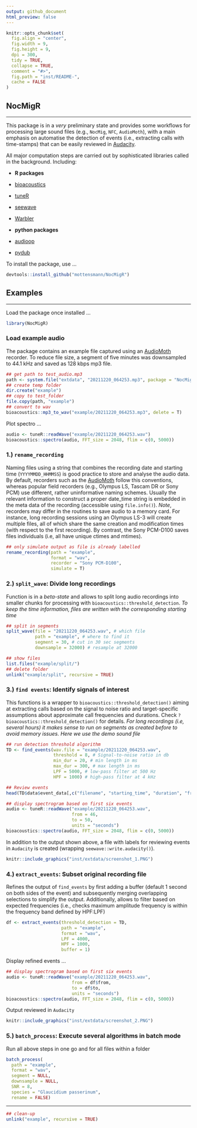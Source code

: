 ```yaml
---
output: github_document
html_preview: false
---
```


```r
knitr::opts_chunk$set(
  fig.align = "center",
  fig.width = 9,
  fig.height = 9,
  dpi = 300,
  tidy = TRUE,
  collapse = TRUE,
  comment = "#>",
  fig.path = "inst/README-",
  cache = FALSE
)
```

## NocMigR 
___

This package is in a *very* preliminary state and provides some workflows for processing large sound files (e.g., `NocMig`, `NFC`, `AudioMoth`), with a main emphasis on automatise the detection of events (i.e., extracting calls with time-stamps) that can be easily reviewed in [Audacity](https://www.audacityteam.org/).

All major computation steps are carried out by sophisticated libraries called in the background. Including:


* **R packages**
* [bioacoustics](https://cran.r-project.org/package=bioacoustics)
* [tuneR](https://cran.r-project.org/package=tuneR)
* [seewave](https://cran.r-project.org/package=seewave)
* [Warbler](https://cran.r-project.org/package=warbleR)

* **python packages**
* [audioop](https://docs.python.org/3/library/audioop.html)
* [pydub](https://github.com/jiaaro/pydub)

To install the package, use ...

```r
devtools::install_github("mottensmann/NocMigR")
```

## Examples
___

Load the package once installed ...

```r
library(NocMigR)
```

### Load example audio

The package contains an example file captured using an [AudioMoth](https://www.openacousticdevices.info/) recorder. To reduce file size, a segment of five minutes was downsampled to 44.1 kHz and saved as 128 kbps mp3 file.

```r
## get path to test_audio.mp3
path <- system.file("extdata", "20211220_064253.mp3", package = "NocMigR")
## create temp folder
dir.create("example")
## copy to test_folder
file.copy(path, "example")
## convert to wav
bioacoustics::mp3_to_wav("example/20211220_064253.mp3", delete = T)
```

Plot spectro ... 

```r
audio <- tuneR::readWave("example/20211220_064253.wav")
bioacoustics::spectro(audio, FFT_size = 2048, flim = c(0, 5000))
```


### 1.) `rename_recording`

Naming files using a string that combines the recording date and starting time (`YYYYMMDD_HHMMSS`) is good practice to store and analyse the audio data. By default, recorders such as the [AudioMoth](https://www.openacousticdevices.info/) follow this conventions, whereas popular field recorders (e.g., Olympus LS, Tascam DR or Sony PCM) use different, rather uninformative naming schemes. Usually the relevant information to construct a proper date_time string is embedded in the meta data of the recording (accessible using `file.info()`). *Note*, recorders may differ in the routines to save audio to a memory card. For instance, long recording sessions using an Olympus LS-3 will create multiple files, all of which share the same creation and modification times (with respect to the first recording). By contrast, the Sony PCM-D100 saves files individuals (i.e, all have  unique ctimes and mtimes). 

```r
## only simulate output as file is already labelled
rename_recording(path = "example",
                 format = "wav",
                 recorder = "Sony PCM-D100",
                 simulate = T)
```

### 2.) `split_wave`: Divide long recordings 

Function is in a *beta-state* and allows to split long audio recordings into smaller chunks for processing with `bioacoustics::threshold_detection`. *To keep the time information, files are written with the corresponding starting time*


```r
## split in segments
split_wave(file = "20211220_064253.wav", # which file
           path = "example", # where to find it
           segment = 30, # cut in 30 sec segments
           downsample = 32000) # resample at 32000

## show files
list.files("example/split/")
## delete folder
unlink("example/split", recursive = TRUE)
```
### 3.) `find events`: Identify signals of interest

This functions is a wrapper to `bioacoustics::threshold_detection()` aiming at extracting calls based on the signal to noise ratio and target-specific assumptions about approximate call frequencies and durations. Check `?bioacoustics::threshold_detection()` for details.
*For long recordings (i.e, several hours) it makes sense to run on segments as created before to avoid memory issues. Here we use the demo sound file*

```r
## run detection threshold algorithm
TD <- find_events(wav.file = "example/20211220_064253.wav",
                  threshold = 8, # Signal-to-noise ratio in db
                  min_dur = 20, # min length in ms
                  max_dur = 300, # max length in ms
                  LPF = 5000, # low-pass filter at 500 Hz
                  HPF = 1000) # high-pass filter at 4 kHz

## Review events 
head(TD$data$event_data[,c("filename", "starting_time", "duration", "freq_max_amp")])

## display spectrogram based on first six events
audio <- tuneR::readWave("example/20211220_064253.wav",
                         from = 46,
                         to = 50,
                         units = "seconds")
bioacoustics::spectro(audio, FFT_size = 2048, flim = c(0, 5000))
```

In addition to the output shown above, a file with labels for reviewing events in `Audacity` is created (wrapping `seewave::write.audacity()`).

```r
knitr::include_graphics("inst/extdata/screenshot_1.PNG")
```


### 4.) `extract_events`: Subset original recording file

Refines the output of `find_events` by first adding a buffer (default 1 second on both sides of the event) and subsequently merging overlapping selections to simplify the output. Additionally, allows to filter based on expected frequencies (i.e., checks maximum amplitude frequency is within the frequency band defined by HPF:LPF)

```r
df <- extract_events(threshold_detection = TD, 
                     path = "example",
                     format = "wav",
                     LPF = 4000,
                     HPF = 1000,
                     buffer = 1)
```
Display refined events ...

```r
## display spectrogram based on first six events
audio <- tuneR::readWave("example/20211220_064253.wav", 
                         from = df$from,
                         to = df$to,
                         units = "seconds")
bioacoustics::spectro(audio, FFT_size = 2048, flim = c(0, 5000))
```

Output reviewed in `Audacity`


```r
knitr::include_graphics("inst/extdata/screenshot_2.PNG")
```

### 5.) `batch_process`: Execute several algorithms in batch mode 

Run all above steps in one go and for all files within a folder

```r
batch_process(
  path = "example",
  format = "wav",
  segment = NULL,
  downsample = NULL,
  SNR = 8,
  species = "Glaucidium passerinum",
  rename = FALSE)
```

___

```r
## clean-up 
unlink("example", recursive = TRUE)
```

